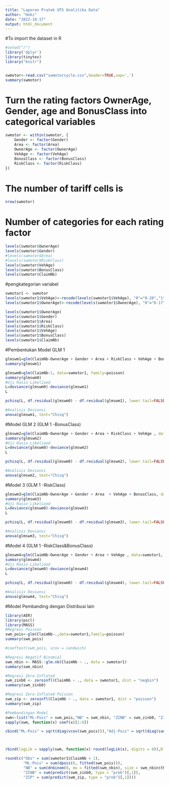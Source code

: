 ```yaml
---
title: "Laporan Pratek UTS Analitika Data"
author: "Hoki"
date: "2022-10-17"
output: html_document
---
```


#To import the dataset in R

```r
#setwd("/")
library('dplyr')
library(tinytex)
library("knitr")


swmotor<-read.csv("swmotorcycle.csv",header=TRUE,sep=',')
summary(swmotor)
```
# Turn the rating factors OwnerAge, Gender, age and BonusClass into categorical variables
```r
swmotor <- within(swmotor, {
    Gender <- factor(Gender)
    Area <- factor(Area)
    OwnerAge <- factor(OwnerAge)
    VehAge <- factor(VehAge)
    BonusClass <- factor(BonusClass)
    RiskClass <- factor(RiskClass)
})
```
# The number of tariff cells is 
```r
nrow(swmotor)
```
# Number of categories for each rating factor
```r
levels(swmotor$OwnerAge)
levels(swmotor$Gender)
#levels(swmotor$Area)
#levels(swmotor$RiskClass)
levels(swmotor$VehAge)
levels(swmotor$BonusClass)
levels(swmotor$ClaimNb)
```

#pengkategorian variabel
```r
swmotor1 <- swmotor
levels(swmotor1$VehAge)<-recode(levels(swmotor1$VehAge), "0"="0-20","1"="0-20","2"="0-20","3"="0-20","4"="0-20","5"="0-20","6"="0-20","7"="0-20","8"="0-20","9"="0-20","10"="0-20","11"="0-20","12"="0-20","13"="0-20","14"="0-20","15"="0-20","16"="0-20","17"="0-20","18"="0-20","19"="0-20","20"="0-20","21"="21-40","22"="21-40","23"="21-40","24"="21-40","25"="21-40","26"="21-40","27"="21-40","28"="21-40","29"="21-40","30"="21-40","31"="21-40","32"="21-40","33"="21-40","34"="21-40","35"="21-40","36"="21-40","37"="21-40","38"="21-40","39"="21-40","40"="21-40","41"="41-60","42"="41-60","43"="41-60","44"="41-60","45"="41-60","46"="41-60","47"="41-60","48"="41-60","49"="41-60","50"="41-60","51"="41-60","52"="41-60","53"="41-60","54"="41-60","55"="41-60","56"="41-60","57"="41-60","58"="41-60","59"="41-60","60"="41-60","61"="61-99","62"="61-99","63"="61-99","64"="61-99","65"="61-99","66"="61-99","67"="61-99","68"="61-99","69"="61-99","70"="61-99","71"="61-99","72"="61-99","73"="61-99","74"="61-99","75"="61-99","76"="61-99","77"="61-99","78"="61-99","79"="61-99","80"="61-99","81"="61-99","82"="61-99","83"="61-99","99"="61-99")
levels(swmotor1$OwnerAge)<-recode(levels(swmotor1$OwnerAge), "0"="0-17","4"="0-17","5"="0-17","6"="0-17","9"="0-17","10"="0-17","11"="0-17","12"="0-17","13"="0-17","14"="0-17","15"="0-17","16"="0-17","17"="0-17","18"="18-45","19"="18-45","20"="18-45","21"="18-45","22"="18-45","23"="18-45","24"="18-45","25"="18-45","26"="18-45","27"="18-45","28"="18-45","29"="18-45","30"="18-45","31"="18-45","32"="18-45","33"="18-45","34"="18-45","35"="18-45","36"="18-45","37"="18-45","38"="18-45","39"="18-45","40"="18-45","41"="18-45","42"="18-45","43"="18-45","44"="18-45","45"="18-45","46"="46-99","47"="46-99","48"="46-99","49"="46-99","50"="46-99","51"="46-99","52"="46-99","53"="46-99","54"="46-99","55"="46-99","56"="46-99","57"="46-99","58"="46-99","59"="46-99","60"="46-99","61"="46-99","62"="46-99","63"="46-99","64"="46-99","65"="46-99","66"="46-99","67"="46-99","68"="46-99","69"="46-99","70"="46-99","71"="46-99","72"="46-99","73"="46-99","74"="46-99","75"="46-99","76"="46-99","77"="46-99","78"="46-99","79"="46-99","80"="46-99","81"="46-99","82"="46-99","83"="46-99","84"="46-99","85"="46-99","86"="46-99","87"="46-99","91"="46-99","92"="46-99")

```


```r
levels(swmotor1$OwnerAge)
levels(swmotor1$Gender)
levels(swmotor1$Area)
levels(swmotor1$RiskClass)
levels(swmotor1$VehAge)
levels(swmotor1$BonusClass)
levels(swmotor1$ClaimNb)
```

#Pembentukan Model GLM 1
```r
glmswm1=glm(ClaimNb~OwnerAge + Gender + Area + RiskClass + VehAge + BonusClass, data=swmotor1, family=poisson) 
summary(glmswm1)

```
```r
glmswm0=glm(ClaimNb~1, data=swmotor1, family=poisson) 
summary(glmswm0)
#Uji Rasio Likeliood
L=deviance(glmswm0)-deviance(glmswm1)
L 

pchisq(L, df.residual(glmswm0) - df.residual(glmswm1), lower.tail=FALSE) 

#Analisis Deviansi
anova(glmswm1, test="Chisq")
```


########################################################################################################################################################

#Model GLM 2 (GLM 1 -BonusClass)
```r
glmswm2=glm(ClaimNb~OwnerAge + Gender + Area + RiskClass + VehAge , data=swmotor1, family=poisson) 
summary(glmswm2)
#Uji Rasio Likeliood
L=deviance(glmswm0)-deviance(glmswm2)
L 

pchisq(L, df.residual(glmswm0) - df.residual(glmswm2), lower.tail=FALSE) 

#Analisis Deviansi
anova(glmswm2, test="Chisq")
```


########################################################################################################################################################

#Model 3 (GLM 1 -RiskClass)
```r
glmswm3=glm(ClaimNb~OwnerAge + Gender + Area  + VehAge + BonusClass, data=swmotor1, family=poisson) 
summary(glmswm3)
#Uji Rasio Likeliood
L=deviance(glmswm0)-deviance(glmswm3)
L 

pchisq(L, df.residual(glmswm0) - df.residual(glmswm3), lower.tail=FALSE) 

#Analisis Deviansi
anova(glmswm3, test="Chisq")
```

########################################################################################################################################################

#Model 4 (GLM 1 -RiskClass&BonusClass)
```r
glmswm4=glm(ClaimNb~OwnerAge + Gender + Area + VehAge , data=swmotor1, family=poisson) 
summary(glmswm4)
#Uji Rasio Likeliood
L=deviance(glmswm0)-deviance(glmswm4)
L 

pchisq(L, df.residual(glmswm0) - df.residual(glmswm4), lower.tail=FALSE) 

#Analisis Deviansi
anova(glmswm4, test="Chisq")
```

####################################################################################################################################################################################################################################

#Model Pembanding dengan Distribusi lain
```r
library(AER)
library(pscl)
library(MASS)
#Regresi Poisson
swm_pois<-glm(ClaimNb~.,data=swmotor1,family=poisson)
summary(swm_pois)

#coeftest(swm_pois, vcov = sandwich)

#Regresi Negatif Binomial
swm_nbin <- MASS::glm.nb(ClaimNb ~ ., data = swmotor1)
summary(swm_nbin)

#Regresi Zero-Inflated
swm_zinb0 <- zeroinfl(ClaimNb ~ ., data = swmotor1, dist = "negbin")
summary(swm_zinb0)

#Regresi Zero-Inflated Poisson
swm_zip <- zeroinfl(ClaimNb ~ ., data = swmotor1, dist = "poisson")
summary(swm_zip)

#Pembandingan Model
swm<-list("ML-Pois" = swm_pois,"NB" = swm_nbin, "ZINB" = swm_zinb0, "ZIP" = swm_zip)
sapply(swm, function(x) coef(x)[1:8])

cbind("ML-Pois" = sqrt(diag(vcov(swm_pois))),"Adj-Pois" = sqrt(diag(sandwich(swm_pois))),sapply(swm[-1], function(x) sqrt(diag(vcov(x)))[1:8]))



rbind(logLik = sapply(swm, function(x) round(logLik(x), digits = 0)),Df = sapply(swm, function(x) attr(logLik(x), "df")),AIC = sapply(swm, function(x) round(AIC(x))),BIC = sapply(swm,function(x) round(BIC(x))))

round(c("Obs" = sum(swmotor1$ClaimNb < 1),
        "ML-Pois" = sum(dpois(0, fitted(swm_pois))),
        "NB" = sum(dnbinom(0, mu = fitted(swm_nbin), size = swm_nbin$theta)),
        "ZINB" = sum(predict(swm_zinb0, type = "prob")[,1]),
        "ZIP" = sum(predict(swm_zip, type = "prob")[,1])))

```
